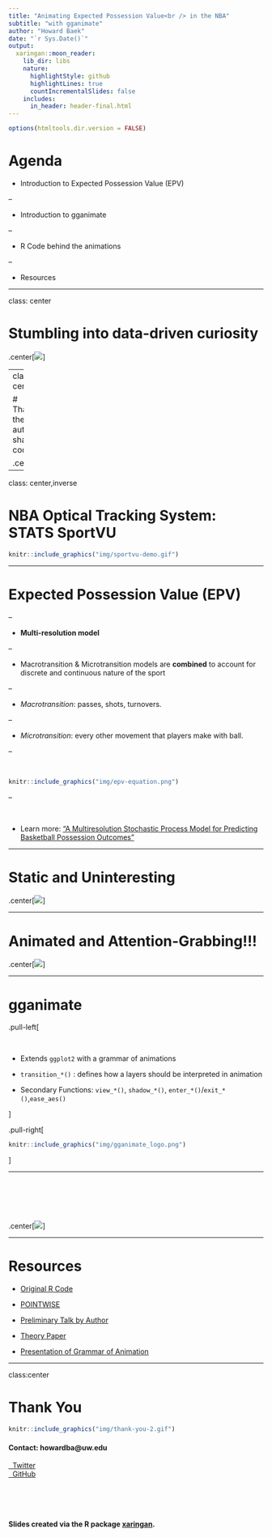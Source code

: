 ```yaml
---
title: "Animating Expected Possession Value<br /> in the NBA"
subtitle: "with gganimate"
author: "Howard Baek"
date: "`r Sys.Date()`"
output:
  xaringan::moon_reader:
    lib_dir: libs
    nature:
      highlightStyle: github
      highlightLines: true
      countIncrementalSlides: false
    includes:
      in_header: header-final.html
---
```


```r
options(htmltools.dir.version = FALSE)
```


# Agenda

- Introduction to Expected Possession Value (EPV)

--


- Introduction to gganimate

--

- R Code behind the animations

--

- Resources

---

class: center

# Stumbling into data-driven curiosity

.center[![](img/pointwise-abstract.png)]

---
class: center

# Thankfully, the authors shared R code

.center[![](img/github-code.png)]

---

class: center,inverse

# NBA Optical Tracking System: STATS SportVU


```r
knitr::include_graphics("img/sportvu-demo.gif")
```

---

# Expected Possession Value (EPV)

--

- **Multi-resolution model**

--

- Macrotransition & Microtransition models are **combined** to account for discrete and continuous nature of the sport

--

- _Macrotransition_: passes, shots, turnovers. 

--


- _Microtransition_: every other movement that players make with ball.   

--

<br>

```r
knitr::include_graphics("img/epv-equation.png")
```


--

<br>

- Learn more: ["A Multiresolution Stochastic Process Model for
Predicting Basketball Possession Outcomes"](https://arxiv.org/pdf/1408.0777.pdf)


---

# Static and Uninteresting

.center[![](img/static-image.png)]

---

# Animated and Attention-Grabbing!!!


.center[![](img/anim-231.GIF)]


---


# gganimate


.pull-left[

<br>

- Extends `ggplot2` with a grammar of animations


- `transition_*()` : defines how a layers should be interpreted in animation

- Secondary Functions: `view_*()`, `shadow_*()`, `enter_*()`/`exit_*()`,`ease_aes()`


]

.pull-right[

```r
knitr::include_graphics("img/gganimate_logo.png")
```


]


---

<br>
<br>
<br>
<br>

.center[![](img/rstudio.png)]

---


# Resources

- [Original R Code](https://github.com/dcervone/EPVDemo)

- [POINTWISE](http://www.sloansportsconference.com/content/pointwise-predicting-points-and-valuing-decisions-in-real-time-with-nba-optical-tracking-data/)

- [Preliminary Talk by Author](https://www.youtube.com/watch?v=2fYa7M_H3S4)

- [Theory Paper](https://arxiv.org/pdf/1408.0777.pdf)

- [Presentation of Grammar of Animation](https://www.youtube.com/watch?v=21ZWDrTukEs)


---

class:center

# Thank You


```r
knitr::include_graphics("img/thank-you-2.gif")
```

#### Contact: howardba@uw.edu

<a href="https://twitter.com/howard_baek"><i class="fa fa-twitter fa-fw"></i>&nbsp; Twitter</a><br>
<a href="https://github.com/howardbaek"><i class="fa fa-github fa-fw"></i>&nbsp; GitHub</a><br>

<br>

<br>

#### Slides created via the R package [**xaringan**](https://github.com/yihui/xaringan).

